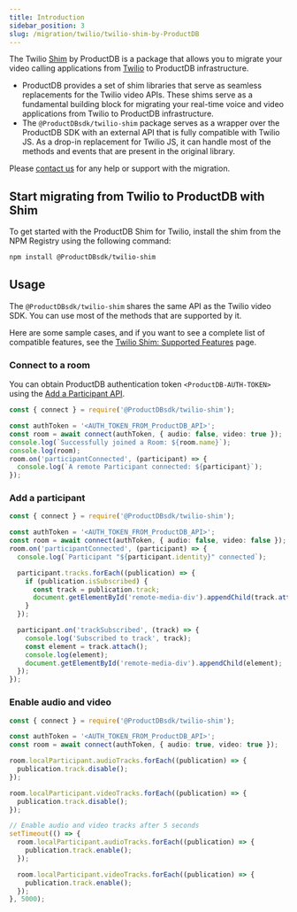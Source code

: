 ```yaml
---
title: Introduction
sidebar_position: 3
slug: /migration/twilio/twilio-shim-by-ProductDB
---
```


The Twilio [Shim](<https://en.wikipedia.org/wiki/Shim_(computing)>) by ProductDB is a package that allows you to migrate your video calling applications from [Twilio](https://sdk.twilio.com/js/video/releases/2.27.0/docs/index.html) to ProductDB infrastructure.

- ProductDB provides a set of shim libraries that serve as seamless replacements for the Twilio video APIs. These shims serve as a fundamental building block for migrating your real-time voice and video applications from Twilio to ProductDB infrastructure.
- The `@ProductDBsdk/twilio-shim` package serves as a wrapper over the ProductDB SDK with an external API that is fully compatible with Twilio JS. As a drop-in replacement for Twilio JS, it can handle most of the methods and events that are present in the original library.

Please [contact us](https://productdb.io/contact) for any help or support with the migration.

## Start migrating from Twilio to ProductDB with Shim

To get started with the ProductDB Shim for Twilio, install the shim from the NPM Registry using the following command:

```bash npm
npm install @ProductDBsdk/twilio-shim
```

## Usage

The `@ProductDBsdk/twilio-shim` shares the same API as the Twilio video SDK. You can use most of the methods that are supported by it.

Here are some sample cases, and if you want to see a complete list of compatible features, see the [Twilio Shim: Supported Features](/guides/migration/twilio/compatibility-shim-twilio) page.

### Connect to a room

You can obtain ProductDB authentication token `<ProductDB-AUTH-TOKEN>` using the [Add a Participant API](/api#/operations/add_participant).

```ts
const { connect } = require('@ProductDBsdk/twilio-shim');

const authToken = '<AUTH_TOKEN_FROM_ProductDB_API>';
const room = await connect(authToken, { audio: false, video: true });
console.log(`Successfully joined a Room: ${room.name}`);
console.log(room);
room.on('participantConnected', (participant) => {
  console.log(`A remote Participant connected: ${participant}`);
});
```

### Add a participant

```ts
const { connect } = require('@ProductDBsdk/twilio-shim');

const authToken = '<AUTH_TOKEN_FROM_ProductDB_API>';
const room = await connect(authToken, { audio: false, video: false });
room.on('participantConnected', (participant) => {
  console.log(`Participant "${participant.identity}" connected`);

  participant.tracks.forEach((publication) => {
    if (publication.isSubscribed) {
      const track = publication.track;
      document.getElementById('remote-media-div').appendChild(track.attach());
    }
  });

  participant.on('trackSubscribed', (track) => {
    console.log('Subscribed to track', track);
    const element = track.attach();
    console.log(element);
    document.getElementById('remote-media-div').appendChild(element);
  });
});
```

### Enable audio and video

```ts
const { connect } = require('@ProductDBsdk/twilio-shim');

const authToken = '<AUTH_TOKEN_FROM_ProductDB_API>';
const room = await connect(authToken, { audio: true, video: true });

room.localParticipant.audioTracks.forEach((publication) => {
  publication.track.disable();
});

room.localParticipant.videoTracks.forEach((publication) => {
  publication.track.disable();
});

// Enable audio and video tracks after 5 seconds
setTimeout(() => {
  room.localParticipant.audioTracks.forEach((publication) => {
    publication.track.enable();
  });

  room.localParticipant.videoTracks.forEach((publication) => {
    publication.track.enable();
  });
}, 5000);
```

<head>
  <title>Introduction Guide</title>
  <meta
    name="description"
    content="Learn how to use the Twilio Shim by ProductDB for seamless migration. Follow our guide for effective shim implementation and integration."
  />
</head>
